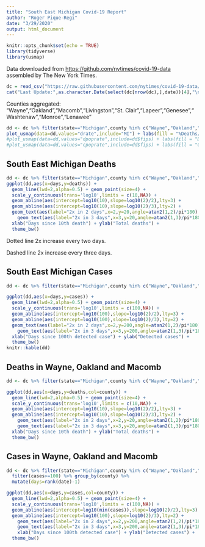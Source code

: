 ```yaml
---
title: "South East Michigan Covid-19 Report"
author: "Roger Pique-Regi"
date: "3/29/2020"
output: html_document
---
```


```r
knitr::opts_chunk$set(echo = TRUE)
library(tidyverse)
library(usmap)
```

Data downloaded from <https://github.com/nytimes/covid-19-data> assembled by The New York Times.

```r
dc = read_csv("https://raw.githubusercontent.com/nytimes/covid-19-data/master/us-counties.csv")
cat("Last Update:",as.character.Date(select(dc[nrow(dc),],date))[4],"\n")
```

Counties aggregated: "Wayne","Oakland","Macomb","Livingston","St. Clair","Lapeer","Genesee","Washtenaw","Monroe","Lenawee"

```r
dd <- dc %>% filter(state=="Michigan",county %in% c("Wayne","Oakland","Macomb","Livingston","St. Clair","Lapeer","Genesee","Washtenaw","Monroe","Lenawee")) %>% group_by(fips) %>% summarise_all(last) %>% left_join(countypop,by="fips") %>% mutate(drate=deaths/cases*100,dpoprate=deaths/pop_2015*1E6,cpoprate=cases/pop_2015*1E6)
plot_usmap(data=dd,values="drate",include="MI") + labs(fill = "%Deaths/Cases") 
#plot_usmap(data=dd,values="dpoprate",include=dd$fips) + labs(fill = "Deaths/Million(pop)") 
#plot_usmap(data=dd,values="cpoprate",include=dd$fips) + labs(fill = "Cases/Million(pop)") 
```

## South East Michigan Deaths
```r
dd <- dc %>% filter(state=="Michigan",county %in% c("Wayne","Oakland","Macomb","Livingston","St. Clair","Lapeer","Genesee","Washtenaw","Monroe","Lenawee")) %>% group_by(date) %>% summarize(deaths=sum(deaths),cases=sum(cases)) %>% filter(deaths>=10) %>% mutate(days=(rank(date)-1))
ggplot(dd,aes(x=days,y=deaths)) + 
  geom_line(lwd=2,alpha=0.5) + geom_point(size=4) +
  scale_y_continuous(trans='log10',limits = c(10,NA)) +
  geom_abline(aes(intercept=log10(10),slope=log10(2)/2),lty=3) +
  geom_abline(aes(intercept=log10(10),slope=log10(2)/3),lty=2) +
  geom_text(aes(label="2x in 2 days",x=2,y=20,angle=atan2(1,2)/pi*180),hjust=0,vjust=0) +
    geom_text(aes(label="2x in 3 days",x=3,y=20,angle=atan2(1,3)/pi*180),hjust=0,vjust=0) +
  xlab("Days since 10th death") + ylab("Total deaths") +
  theme_bw()
```

Dotted line 2x increase every two days. 

Dashed line 2x increase every three days. 

## South East Michigan Cases
```r
dd <- dc %>% filter(state=="Michigan",county %in% c("Wayne","Oakland","Macomb","Livingston","St. Clair","Lapeer","Genesee","Washtenaw","Monroe","Lenawee")) %>% group_by(date) %>% summarize(deaths=sum(deaths),cases=sum(cases)) %>% filter(cases>=100) %>% mutate(days=(rank(date)-1))

ggplot(dd,aes(x=days,y=cases)) + 
  geom_line(lwd=2,alpha=0.5) + geom_point(size=4) +
  scale_y_continuous(trans='log10',limits = c(100,NA)) +
  geom_abline(aes(intercept=log10(100),slope=log10(2)/2),lty=3) +
  geom_abline(aes(intercept=log10(100),slope=log10(2)/3),lty=2) +
  geom_text(aes(label="2x in 2 days",x=2,y=200,angle=atan2(1,2)/pi*180),hjust=0,vjust=0) +
    geom_text(aes(label="2x in 3 days",x=3,y=200,angle=atan2(1,3)/pi*180),hjust=0,vjust=0) +
  xlab("Days since 100th detected case") + ylab("Detected cases") +
  theme_bw()
knitr::kable(dd)
```

## Deaths in Wayne, Oakland and Macomb
```r
dd <- dc %>% filter(state=="Michigan",county %in% c("Wayne","Oakland","Macomb")) %>% filter(deaths>=10) %>% group_by(county) %>% mutate(days=rank(date)-1)

ggplot(dd,aes(x=days,y=deaths,col=county)) + 
  geom_line(lwd=2,alpha=0.5) + geom_point(size=4) +
  scale_y_continuous(trans='log10',limits = c(10,NA)) +
  geom_abline(aes(intercept=log10(10),slope=log10(2)/2),lty=3) +
  geom_abline(aes(intercept=log10(10),slope=log10(2)/3),lty=2) +
    geom_text(aes(label="2x in 2 days",x=2,y=20,angle=atan2(1,2)/pi*180),hjust=0,vjust=0) +
    geom_text(aes(label="2x in 3 days",x=3,y=20,angle=atan2(1,3)/pi*180),hjust=0,vjust=0) +
  xlab("Days since 10th death") + ylab("Total deaths") +
  theme_bw()
```

## Cases in Wayne, Oakland and Macomb
```r
dd <- dc %>% filter(state=="Michigan",county %in% c("Wayne","Oakland","Macomb")) %>% 
  filter(cases>=100) %>% group_by(county) %>% 
  mutate(days=rank(date)-1)

ggplot(dd,aes(x=days,y=cases,col=county)) + 
  geom_line(lwd=2,alpha=0.5) + geom_point(size=4) +
  scale_y_continuous(trans='log10',limits = c(100,NA)) +
  geom_abline(aes(intercept=log10(min(cases)),slope=log10(2)/2),lty=3) + 
  geom_abline(aes(intercept=log10(100),slope=log10(2)/3),lty=2) + 
    geom_text(aes(label="2x in 2 days",x=2,y=200,angle=atan2(1,2)/pi*180),hjust=0,vjust=0) +
    geom_text(aes(label="2x in 3 days",x=3,y=200,angle=atan2(1,3)/pi*180),hjust=0,vjust=0) +
    xlab("Days since 100th detected case") + ylab("Detected cases") +
  theme_bw()
```
